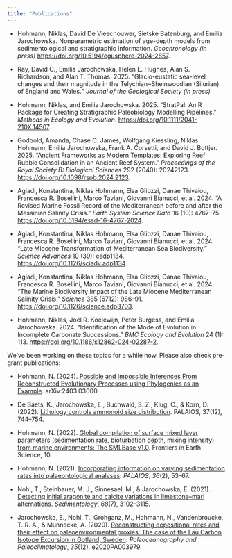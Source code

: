 ```yaml
---
title: "Publications"
---
```


```{=html}
<!--
chicago manual of style 17th ed. (author-date)
-->
```

-   Hohmann, Niklas, David De Vleechouwer, Sietske Batenburg, and Emilia Jarochowska. Nonparametric estimation of age-depth models from sedimentological and stratigraphic information. *Geochronology (in press)* <https://doi.org/10.5194/egusphere-2024-2857>.

-   Ray, David C., Emilia Jarochowska, Helen E. Hughes, Alan S. Richardson, and Alan T. Thomas. 2025. "Glacio-eustatic sea-level changes and their magnitude in the Telychian‒Sheinwoodian (Silurian) of England and Wales.*" Journal of the Geological Society (in press)*

-   Hohmann, Niklas, and Emilia Jarochowska. 2025. “StratPal: An R Package for Creating Stratigraphic Paleobiology Modelling Pipelines.” *Methods in Ecology and Evolution*. <https://doi.org/10.1111/2041-210X.14507>.

-   Godbold, Amanda, Chase C. James, Wolfgang Kiessling, Niklas Hohmann, Emilia Jarochowska, Frank A. Corsetti, and David J. Bottjer. 2025. “Ancient Frameworks as Modern Templates: Exploring Reef Rubble Consolidation in an Ancient Reef System.” *Proceedings of the Royal Society B: Biological Sciences* 292 (2040): 20242123. <https://doi.org/10.1098/rspb.2024.2123>.

-   Agiadi, Konstantina, Niklas Hohmann, Elsa Gliozzi, Danae Thivaiou, Francesca R. Bosellini, Marco Taviani, Giovanni Bianucci, et al. 2024. "A Revised Marine Fossil Record of the Mediterranean before and after the Messinian Salinity Crisis." *Earth System Science Data* 16 (10): 4767--75. <https://doi.org/10.5194/essd-16-4767-2024>.

-   Agiadi, Konstantina, Niklas Hohmann, Elsa Gliozzi, Danae Thivaiou, Francesca R. Bosellini, Marco Taviani, Giovanni Bianucci, et al. 2024. "Late Miocene Transformation of Mediterranean Sea Biodiversity." *Science Advances* 10 (39): eadp1134. <https://doi.org/10.1126/sciadv.adp1134>.

-   Agiadi, Konstantina, Niklas Hohmann, Elsa Gliozzi, Danae Thivaiou, Francesca R. Bosellini, Marco Taviani, Giovanni Bianucci, et al. 2024. "The Marine Biodiversity Impact of the Late Miocene Mediterranean Salinity Crisis." *Science* 385 (6712): 986--91. <https://doi.org/10.1126/science.adp3703>.

-   Hohmann, Niklas, Joël R. Koelewijn, Peter Burgess, and Emilia Jarochowska. 2024. "Identification of the Mode of Evolution in Incomplete Carbonate Successions." *BMC Ecology and Evolution* 24 (1): 113. <https://doi.org/10.1186/s12862-024-02287-2>.

We've been working on these topics for a while now. Please also check pre-grant publications:

-   Hohmann, N. (2024). [Possible and Impossible Inferences From Reconstructed Evolutionary Processes using Phylogenies as an Example](https://arxiv.org/abs/2403.03000). arXiv:2403.03000

-   De Baets, K., Jarochowska, E., Buchwald, S. Z., Klug, C., & Korn, D. (2022). [Lithology controls ammonoid size distribution](https://doi.org/10.2110/palo.2021.063). PALAIOS, 37(12), 744--754.

-   Hohmann, N. (2022). [Global compilation of surface mixed layer parameters (sedimentation rate, bioturbation depth, mixing intensity) from marine environments: The SMLBase v1.0](https://doi.org/10.3389/feart.2022.1013174). Frontiers in Earth Science, 10.

-   Hohmann, N. (2021). [Incorporating information on varying sedimentation rates into palaeontological analyses](https://doi.org/10.2110/palo.2020.038). *PALAIOS*, *36*(2), 53--67.

-   Nohl, T., Steinbauer, M. J., Sinnesael, M., & Jarochowska, E. (2021). [Detecting initial aragonite and calcite variations in limestone--marl alternations](https://doi.org/10.1111/sed.12885). *Sedimentology*, *68*(7), 3102--3115.

-   Jarochowska, E., Nohl, T., Grohganz, M., Hohmann, N., Vandenbroucke, T. R. A., & Munnecke, A. (2020). [Reconstructing depositional rates and their effect on paleoenvironmental proxies: The case of the Lau Carbon Isotope Excursion in Gotland, Sweden](https://doi.org/10.1029/2020PA003979). *Paleoceanography and Paleoclimatology*, *35*(12), e2020PA003979.
